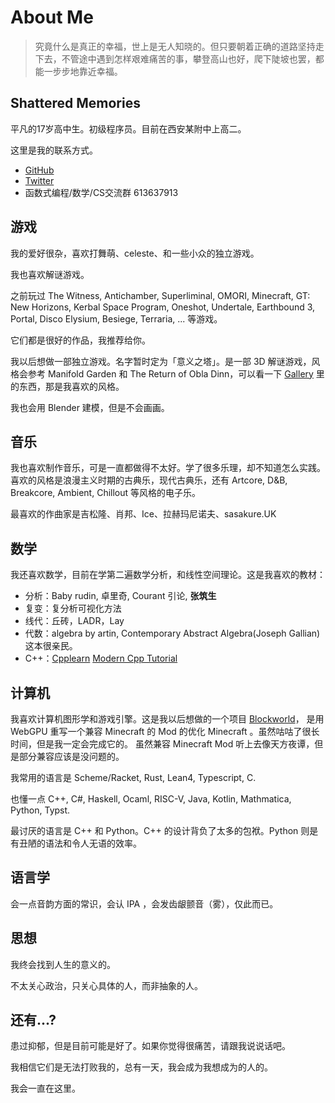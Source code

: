 # About Me

> 究竟什么是真正的幸福，世上是无人知晓的。但只要朝着正确的道路坚持走下去，不管途中遇到怎样艰难痛苦的事，攀登高山也好，爬下陡坡也罢，都能一步步地靠近幸福。


## Shattered Memories

平凡的17岁高中生。初级程序员。目前在西安某附中上高二。

这里是我的联系方式。

-   [GitHub](https://github.com/BreakingLead)
-   [Twitter](https://twitter.com/Breaking_Lead_G)
-   函数式编程/数学/CS交流群 613637913

## 游戏

我的爱好很杂，喜欢打舞萌、celeste、和一些小众的独立游戏。

我也喜欢解谜游戏。

之前玩过 The Witness,
Antichamber, Superliminal,
OMORI, Minecraft, GT: New Horizons, Kerbal Space Program, Oneshot,
Undertale, Earthbound 3, Portal, Disco Elysium, Besiege, Terraria, ...
等游戏。

它们都是很好的作品，我推荐给你。

我以后想做一部独立游戏。名字暂时定为「意义之塔」。是一部 3D 解谜游戏，风格会参考 Manifold Garden 和 The Return of Obla Dinn，可以看一下
[Gallery](/gallery) 里的东西，那是我喜欢的风格。

我也会用 Blender 建模，但是不会画画。

## 音乐

我也喜欢制作音乐，可是一直都做得不太好。学了很多乐理，却不知道怎么实践。
喜欢的风格是浪漫主义时期的古典乐，现代古典乐，还有 Artcore, D&B,
Breakcore, Ambient, Chillout 等风格的电子乐。

最喜欢的作曲家是吉松隆、肖邦、Ice、拉赫玛尼诺夫、sasakure.UK

## 数学

我还喜欢数学，目前在学第二遍数学分析，和线性空间理论。这是我喜欢的教材：
* 分析：Baby rudin, 卓里奇, Courant 引论, **张筑生**
* 复变：复分析可视化方法
* 线代：丘砖，LADR，Lay
* 代数：algebra by artin, Contemporary Abstract Algebra(Joseph Gallian) 这本很亲民。
* C++：[Cpplearn](http://cpplearn.com) [Modern Cpp Tutorial](https://changkun.de/modern-cpp/)

## 计算机

我喜欢计算机图形学和游戏引擎。这是我以后想做的一个项目 [Blockworld](https://github.com/BreakingLead/blockworld)，
是用 WebGPU 重写一个兼容 Minecraft 的 Mod 的优化 Minecraft 。虽然咕咕了很长时间，但是我一定会完成它的。
虽然兼容 Minecraft Mod 听上去像天方夜谭，但是部分兼容应该是没问题的。

我常用的语言是 Scheme/Racket, Rust, Lean4, Typescript, C.

也懂一点 C++, C#, Haskell, Ocaml, RISC-V, Java, Kotlin, Mathmatica, Python, Typst.

最讨厌的语言是 C++ 和 Python。C++ 的设计背负了太多的包袱。Python 则是有丑陋的语法和令人无语的效率。


## 语言学

会一点音韵方面的常识，会认 IPA ，会发齿龈颤音（雾），仅此而已。


## 思想

我终会找到人生的意义的。

不太关心政治，只关心具体的人，而非抽象的人。


## 还有...?

患过抑郁，但是目前可能是好了。如果你觉得很痛苦，请跟我说说话吧。

我相信它们是无法打败我的，总有一天，我会成为我想成为的人的。

我会一直在这里。
